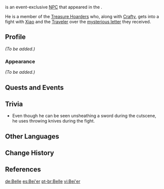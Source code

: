 {{Meta
|missing_NPC_profile  = yes
}}
{{Character Infobox
|type             = Event NPC
|image            = NPC Bei'er.png
|region           = Liyue
|location         = Liyue
|voiceEN          = [https://www.alanleevo.com/ Alan Lee]<ref>Twitter: [https://twitter.com/AlanLeeVO/status/1361205926749892618 EN VA Self Announcement] ([https://web.archive.org/web/20210215064934/https://twitter.com/AlanLeeVO/status/1361205926749892618 Archived])</ref>
|affiliation      = Treasure Hoarders
}}
{{Lang|'''Bei'er'''|zh=贝儿|zh_rm=Bèi'er}} is an event-exclusive [[NPC]] that appeared in the {{Quest|Currents Deep Beneath the Lanterns}}.

He is a member of the [[Treasure Hoarders]] who, along with [[Crafty]], gets into a fight with [[Xiao]] and the [[Traveler]] over the [[Letter to the Treasure Hoarders|mysterious letter]] they received.

==Profile==
''(To be added.)''

===Appearance===
''(To be added.)''

==Quests and Events==
{{Quests and Events}}

==Trivia==
* Even though he can be seen unsheathing a sword during the cutscene, he uses throwing knives during the fight.

==Other Languages==
{{Other Languages
|default_hidden = 1
|en      = Bei'er
|zhs     = 贝儿
|zhs_rm  = Bèi'er
|zht     = 貝兒
|zht_rm  = Bèi'er
|ja      = ベル
|ja_rm   = Beru
|ko      = 보문
|es      = Bei'er
|fr      = Bei'er
|ru      = Бэй Эр
|th      = Bei'er
|vi      = Bei'er
|de      = Belle
|id      = Bei'er
|pt      = Belle
}}

==Change History==
{{Change History|1.3}}

==References==
{{Reflist}}

[[de:Belle]]
[[es:Bei'er]]
[[pt-br:Belle]]
[[vi:Bei'er]]